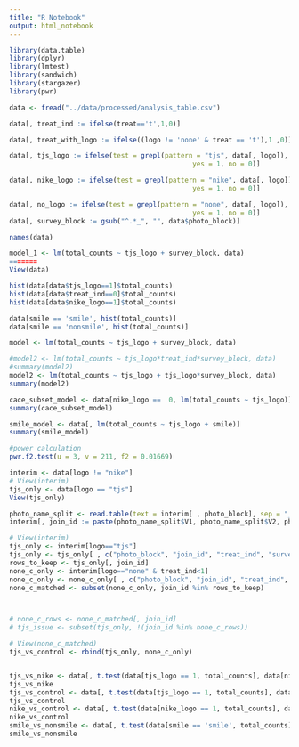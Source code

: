 ```yaml
---
title: "R Notebook"
output: html_notebook
---
```


```r
library(data.table)
library(dplyr)
library(lmtest)
library(sandwich)
library(stargazer)
library(pwr)
```
 

```r
data <- fread("../data/processed/analysis_table.csv")

data[, treat_ind := ifelse(treat=='t',1,0)]

data[, treat_with_logo := ifelse((logo != 'none' & treat == 't'),1 ,0)]

data[, tjs_logo := ifelse(test = grepl(pattern = "tjs", data[, logo]),
                                              yes = 1, no = 0)]

data[, nike_logo := ifelse(test = grepl(pattern = "nike", data[, logo]),
                                              yes = 1, no = 0)]

data[, no_logo := ifelse(test = grepl(pattern = "none", data[, logo]),
                                              yes = 1, no = 0)]
data[, survey_block := gsub("^.*_", "", data$photo_block)]

names(data)
```

```r
model_1 <- lm(total_counts ~ tjs_logo + survey_block, data)
=======
View(data)
```

```r
hist(data[data$tjs_logo==1]$total_counts)
hist(data[data$treat_ind==0]$total_counts)
hist(data[data$nike_logo==1]$total_counts)

data[smile == 'smile', hist(total_counts)]
data[smile == 'nonsmile', hist(total_counts)]
```

```r
model <- lm(total_counts ~ tjs_logo + survey_block, data)


```


```r
#model2 <- lm(total_counts ~ tjs_logo*treat_ind*survey_block, data)
#summary(model2)
model2 <- lm(total_counts ~ tjs_logo + tjs_logo*survey_block, data)
summary(model2)
```

```r
cace_subset_model <- data[nike_logo ==  0, lm(total_counts ~ tjs_logo)]
summary(cace_subset_model)
```


```r
smile_model <- data[, lm(total_counts ~ tjs_logo + smile)]
summary(smile_model)

#power calculation
pwr.f2.test(u = 3, v = 211, f2 = 0.01669)
```


```r
interim <- data[logo != "nike"]
# View(interim)
tjs_only <- data[logo == "tjs"]
View(tjs_only)

photo_name_split <- read.table(text = interim[ , photo_block], sep = "_", as.is = TRUE, fill = TRUE)
interim[, join_id := paste(photo_name_split$V1, photo_name_split$V2, photo_name_split$V3, photo_name_split$V6, photo_name_split$V7, sep="_")]

# View(interim)
tjs_only <- interim[logo=="tjs"]
tjs_only <- tjs_only[ , c("photo_block", "join_id", "treat_ind", "survey_block", "total_counts", "smile")]
rows_to_keep <- tjs_only[, join_id]
none_c_only <- interim[logo=="none" & treat_ind<1]
none_c_only <- none_c_only[ , c("photo_block", "join_id", "treat_ind", "survey_block", "total_counts", "smile")]
none_c_matched <- subset(none_c_only, join_id %in% rows_to_keep)



# none_c_rows <- none_c_matched[, join_id]
# tjs_issue <- subset(tjs_only, !(join_id %in% none_c_rows))

# View(none_c_matched)
tjs_vs_control <- rbind(tjs_only, none_c_only)



```

```r
tjs_vs_nike <- data[, t.test(data[tjs_logo == 1, total_counts], data[nike_logo == 1, total_counts])]
tjs_vs_nike
tjs_vs_control <- data[, t.test(data[tjs_logo == 1, total_counts], data[tjs_logo == 0, total_counts], paired = T)] #attempt to make these paired later
tjs_vs_control
nike_vs_control <- data[, t.test(data[nike_logo == 1, total_counts], data[nike_logo == 0, total_counts])]
nike_vs_control
smile_vs_nonsmile <- data[, t.test(data[smile == 'smile', total_counts], data[smile == 'nonsmile', total_counts])]
smile_vs_nonsmile
```
